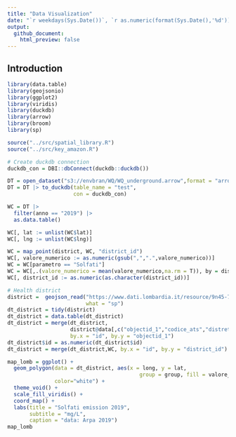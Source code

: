 ```yaml
---
title: "Data Visualization"
date: "`r weekdays(Sys.Date())`, `r as.numeric(format(Sys.Date(),'%d'))`^`r ifelse(as.numeric(format(Sys.Date(), '%d')) %in% c(1,21,31),'st',ifelse(as.numeric(format(Sys.Date(), '%d')) %in% c(2,22),'nd',ifelse(as.numeric(format(Sys.Date(), '%d')) %in% c(3,23),'rd','th')))`^ `r format(Sys.Date(),'%B %Y')`"
output:
  github_document:
    html_preview: false
---
```


## Introduction

```r
library(data.table)
library(geojsonio)
library(ggplot2)
library(viridis)
library(duckdb)
library(arrow)
library(broom)
library(sp)

source("../src/spatial_library.R")
source("../src/key_amazon.R")
```

```r
# Create duckdb connection
duckdb_con = DBI::dbConnect(duckdb::duckdb())

DT = open_dataset("s3://envbran/WQ/WQ_underground.arrow",format = "arrow") 
DT = DT |> to_duckdb(table_name = "test", 
                     con = duckdb_con)

WC = DT |>
  filter(anno == "2019") |>
  as.data.table() 

WC[, lat := unlist(WC$lat)]
WC[, lng := unlist(WC$lng)]

WC = map_point(district, WC, "district_id")
WC[, valore_numerico := as.numeric(gsub(",",".",valore_numerico))]
WC = WC[parametro == "Solfati"]
WC = WC[,.(valore_numerico = mean(valore_numerico,na.rm = T)), by = district_id]
WC[, district_id := as.numeric(as.character(district_id))]
```


```r
# Health district 
district =  geojson_read("https://www.dati.lombardia.it/resource/9n45-7bpc.geojson",
                         what = "sp")
dt_district = tidy(district)
dt_district = data.table(dt_district)
dt_district = merge(dt_district,
                    district@data[,c("objectid_1","codice_ats","distretto","descrizion")],
                    by.x = "id", by.y = "objectid_1")
dt_district$id = as.numeric(dt_district$id)
dt_district = merge(dt_district,WC, by.x = "id", by.y = "district_id")

```

```r
map_lomb = ggplot() +
  geom_polygon(data = dt_district, aes(x = long, y = lat, 
                                          group = group, fill = valore_numerico), 
               color="white") +
  theme_void() +
  scale_fill_viridis() +
  coord_map() + 
  labs(title = "Solfati emission 2019",
       subtitle = "mg/L",
       caption = "data: Arpa 2019")
map_lomb
```

